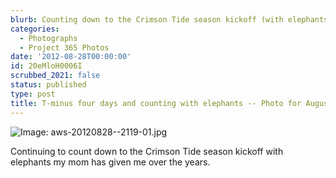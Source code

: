```yaml
---
blurb: Counting down to the Crimson Tide season kickoff (with elephants)
categories:
  - Photographs
  - Project 365 Photos
date: '2012-08-28T00:00:00'
id: 20eMloH0006I
scrubbed_2021: false
status: published
type: post
title: T-minus four days and counting with elephants -- Photo for August 28 2012
---
```


![Image: aws-20120828--2119-01.jpg](/aws-20120828--2119-01.jpg)

Continuing to count down to the Crimson Tide season kickoff with elephants my mom has given me over the years.
